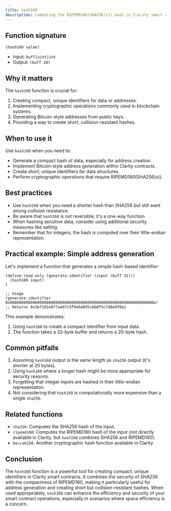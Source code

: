 ```yaml
---
title: hash160
description: Computing the RIPEMD160(SHA256(x)) hash in Clarity smart contracts.
---
```


## Function signature

```clarity
(hash160 value)
```

- Input: `buff|uint|int`
- Output: `(buff 20)`

## Why it matters

The `hash160` function is crucial for:

1. Creating compact, unique identifiers for data or addresses.
2. Implementing cryptographic operations commonly used in blockchain systems.
3. Generating Bitcoin-style addresses from public keys.
4. Providing a way to create short, collision-resistant hashes.

## When to use it

Use `hash160` when you need to:

- Generate a compact hash of data, especially for address creation.
- Implement Bitcoin-style address generation within Clarity contracts.
- Create short, unique identifiers for data structures.
- Perform cryptographic operations that require RIPEMD160(SHA256(x)).

## Best practices

- Use `hash160` when you need a shorter hash than SHA256 but still want strong collision resistance.
- Be aware that `hash160` is not reversible; it's a one-way function.
- When hashing sensitive data, consider using additional security measures like salting.
- Remember that for integers, the hash is computed over their little-endian representation.

## Practical example: Simple address generation

Let's implement a function that generates a simple hash-based identifier:

```clarity
(define-read-only (generate-identifier (input (buff 32)))
  (hash160 input)
)

;; Usage
(generate-identifier 0x000000000000000000000000000000000000000000000000000000000000000a)
;; Returns 0x3bf3d2e8f7a4d7c5f9e6d0d5c6b0f5c7d8e9f0a1
```

This example demonstrates:
1. Using `hash160` to create a compact identifier from input data.
2. The function takes a 32-byte buffer and returns a 20-byte hash.

## Common pitfalls

1. Assuming `hash160` output is the same length as `sha256` output (it's shorter at 20 bytes).
2. Using `hash160` where a longer hash might be more appropriate for security reasons.
3. Forgetting that integer inputs are hashed in their little-endian representation.
4. Not considering that `hash160` is computationally more expensive than a single `sha256`.

## Related functions

- `sha256`: Computes the SHA256 hash of the input.
- `ripemd160`: Computes the RIPEMD160 hash of the input (not directly available in Clarity, but `hash160` combines SHA256 and RIPEMD160).
- `keccak256`: Another cryptographic hash function available in Clarity.

## Conclusion

The `hash160` function is a powerful tool for creating compact, unique identifiers in Clarity smart contracts. It combines the security of SHA256 with the compactness of RIPEMD160, making it particularly useful for address generation and creating short but collision-resistant hashes. When used appropriately, `hash160` can enhance the efficiency and security of your smart contract operations, especially in scenarios where space efficiency is a concern.
